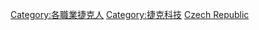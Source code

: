 [[Category:各職業捷克人|Category:各職業捷克人]]
[[Category:捷克科技|Category:捷克科技]]
[[Category:各國工程師|Czech Republic]]